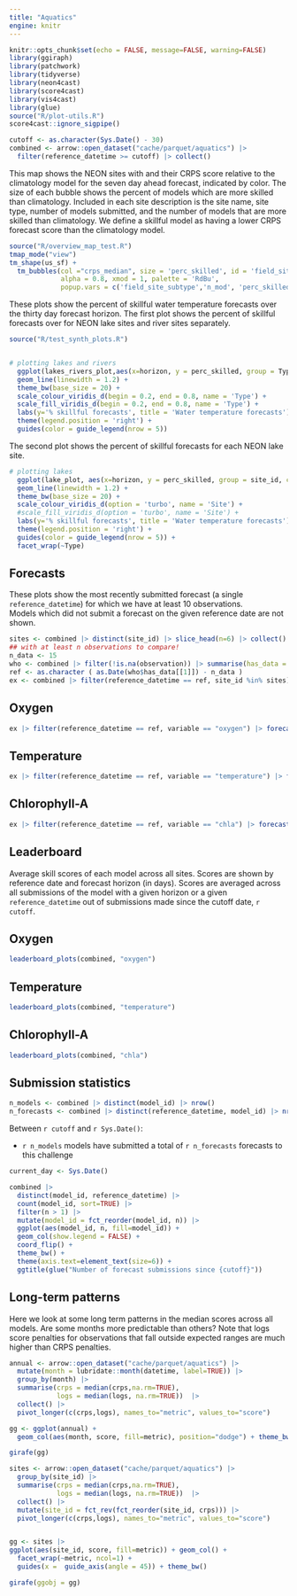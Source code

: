 ```yaml
---
title: "Aquatics"
engine: knitr
---
```


```r
knitr::opts_chunk$set(echo = FALSE, message=FALSE, warning=FALSE)
library(ggiraph)
library(patchwork)
library(tidyverse)
library(neon4cast)
library(score4cast)
library(vis4cast)
library(glue)
source("R/plot-utils.R")
score4cast::ignore_sigpipe()

```

```r
cutoff <- as.character(Sys.Date() - 30)
combined <- arrow::open_dataset("cache/parquet/aquatics") |>
  filter(reference_datetime >= cutoff) |> collect()

```

This map shows the NEON sites with and their CRPS score relative to the climatology model for the seven day ahead forecast, indicated by color. The size of each bubble shows the percent of models which are more skilled than climatology. Included in each site description is the site name, site type, number of models submitted, and the number of models that are more skilled than climatology. We define a skillful model as having a lower CRPS forecast score than the climatology model.  

```r
source("R/overview_map_test.R")
tmap_mode("view")
tm_shape(us_sf) +
  tm_bubbles(col ="crps_median", size = 'perc_skilled', id = 'field_site_name', title.col = 'CRPS skill relative to climatology',
             alpha = 0.8, xmod = 1, palette = 'RdBu',
             popup.vars = c('field_site_subtype','n_mod', 'perc_skilled'))
```



These plots show the percent of skillful water temperature forecasts over the thirty day forecast horizon. The first plot shows the percent of skillful forecasts over for NEON lake sites and river sites separately.

```r
source("R/test_synth_plots.R")


# plotting lakes and rivers
  ggplot(lakes_rivers_plot,aes(x=horizon, y = perc_skilled, group = Type, colour = Type)) +
  geom_line(linewidth = 1.2) +
  theme_bw(base_size = 20) +
  scale_colour_viridis_d(begin = 0.2, end = 0.8, name = 'Type') +
  scale_fill_viridis_d(begin = 0.2, end = 0.8, name = 'Type') +
  labs(y='% skillful forecasts', title = 'Water temperature forecasts') +
  theme(legend.position = 'right') +
  guides(color = guide_legend(nrow = 5))
```
    
The second plot shows the percent of skillful forecasts for each NEON lake site. 
    
```r
# plotting lakes 
  ggplot(lake_plot, aes(x=horizon, y = perc_skilled, group = site_id, colour = site_id)) +
  geom_line(linewidth = 1.2) +
  theme_bw(base_size = 20) +
  scale_colour_viridis_d(option = 'turbo', name = 'Site') +
  #scale_fill_viridis_d(option = 'turbo', name = 'Site') +
  labs(y='% skillful forecasts', title = 'Water temperature forecasts') +
  theme(legend.position = 'right') +
  guides(color = guide_legend(nrow = 5)) +
  facet_wrap(~Type)
```

## Forecasts

These plots show the most recently submitted forecast (a single `reference_datetime`) for which we have at least 10 observations.\
Models which did not submit a forecast on the given reference date are not shown.

```r
sites <- combined |> distinct(site_id) |> slice_head(n=6) |> collect() |> pull(site_id)
## with at least n observations to compare!
n_data <- 15
who <- combined |> filter(!is.na(observation)) |> summarise(has_data = max(reference_datetime)) |> collect()
ref <- as.character ( as.Date(who$has_data[[1]]) - n_data )
ex <- combined |> filter(reference_datetime == ref, site_id %in% sites) 
```

::: panel-tabset
## Oxygen

```r
ex |> filter(reference_datetime == ref, variable == "oxygen") |> forecast_plots()
```

## Temperature

```r
ex |> filter(reference_datetime == ref, variable == "temperature") |> forecast_plots()
```

## Chlorophyll-A

```r
ex |> filter(reference_datetime == ref, variable == "chla") |> forecast_plots()
```
:::

## Leaderboard

Average skill scores of each model across all sites. Scores are shown by reference date and forecast horizon (in days). Scores are averaged across all submissions of the model with a given horizon or a given `reference_datetime` out of submissions made since the cutoff date, `r cutoff`.

::: panel-tabset
## Oxygen

```r
leaderboard_plots(combined, "oxygen")
```

## Temperature

```r
leaderboard_plots(combined, "temperature")
```

## Chlorophyll-A

```r
leaderboard_plots(combined, "chla")
```
:::

## Submission statistics

```r
n_models <- combined |> distinct(model_id) |> nrow()
n_forecasts <- combined |> distinct(reference_datetime, model_id) |> nrow()
```

Between `r cutoff` and `r Sys.Date()`:

-   `r n_models` models have submitted a total of `r n_forecasts` forecasts to this challenge

```r
current_day <- Sys.Date()

combined |> 
  distinct(model_id, reference_datetime) |>
  count(model_id, sort=TRUE) |>
  filter(n > 1) |>
  mutate(model_id = fct_reorder(model_id, n)) |>
  ggplot(aes(model_id, n, fill=model_id)) +
  geom_col(show.legend = FALSE) + 
  coord_flip() + 
  theme_bw() + 
  theme(axis.text=element_text(size=6)) +
  ggtitle(glue("Number of forecast submissions since {cutoff}"))
```

## Long-term patterns

Here we look at some long term patterns in the median scores across all models. Are some months more predictable than others? Note that logs score penalties for observations that fall outside expected ranges are much higher than CRPS penalties.

```r
annual <- arrow::open_dataset("cache/parquet/aquatics") |>
  mutate(month = lubridate::month(datetime, label=TRUE)) |>
  group_by(month) |>
  summarise(crps = median(crps,na.rm=TRUE), 
            logs = median(logs, na.rm=TRUE))  |> 
  collect() |>
  pivot_longer(c(crps,logs), names_to="metric", values_to="score")

gg <- ggplot(annual) + 
  geom_col(aes(month, score, fill=metric), position="dodge") + theme_bw()

girafe(gg)
```

```r
sites <- arrow::open_dataset("cache/parquet/aquatics") |>
  group_by(site_id) |>
  summarise(crps = median(crps,na.rm=TRUE), 
            logs = median(logs, na.rm=TRUE))  |> 
  collect() |>
  mutate(site_id = fct_rev(fct_reorder(site_id, crps))) |>
  pivot_longer(c(crps,logs), names_to="metric", values_to="score")


gg <- sites |>
ggplot(aes(site_id, score, fill=metric)) + geom_col() +
  facet_wrap(~metric, ncol=1) + 
  guides(x =  guide_axis(angle = 45)) + theme_bw()

girafe(ggobj = gg)

```
